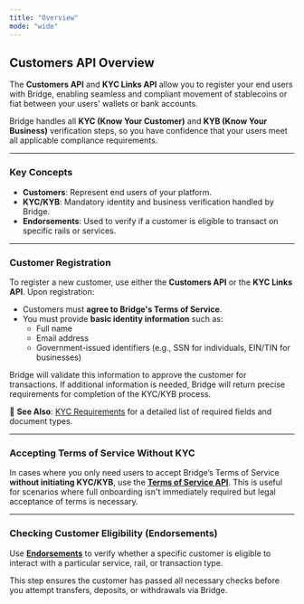 ```yaml
---
title: "Overview"
mode: "wide"
---
```


## Customers API Overview

The **Customers API** and **KYC Links API** allow you to register your end users with Bridge, enabling seamless and compliant movement of stablecoins or fiat between your users' wallets or bank accounts.

Bridge handles all **KYC (Know Your Customer)** and **KYB (Know Your Business)** verification steps, so you have confidence that your users meet all applicable compliance requirements.

---

### Key Concepts

- **Customers**: Represent end users of your platform.
- **KYC/KYB**: Mandatory identity and business verification handled by Bridge.
- **Endorsements**: Used to verify if a customer is eligible to transact on specific rails or services.

---

### Customer Registration

To register a new customer, use either the **Customers API** or the **KYC Links API**. Upon registration:

- Customers must **agree to Bridge's Terms of Service**.
- You must provide **basic identity information** such as:
  - Full name
  - Email address
  - Government-issued identifiers (e.g., SSN for individuals, EIN/TIN for businesses)

Bridge will validate this information to approve the customer for transactions. If additional information is needed, Bridge will return precise requirements for completion of the KYC/KYB process.

📘 **See Also**: [KYC Requirements](/platform/customers/customers/kyclinks) for a detailed list of required fields and document types.

---

### Accepting Terms of Service Without KYC

In cases where you only need users to accept Bridge’s Terms of Service **without initiating KYC/KYB**, use the [**Terms of Service API**](/platform/customers/customers/tos). This is useful for scenarios where full onboarding isn't immediately required but legal acceptance of terms is necessary.

---

### Checking Customer Eligibility (Endorsements)

Use [**Endorsements**](/platform/customers/customers/endorsements) to verify whether a specific customer is eligible to interact with a particular service, rail, or transaction type.

This step ensures the customer has passed all necessary checks before you attempt transfers, deposits, or withdrawals via Bridge.